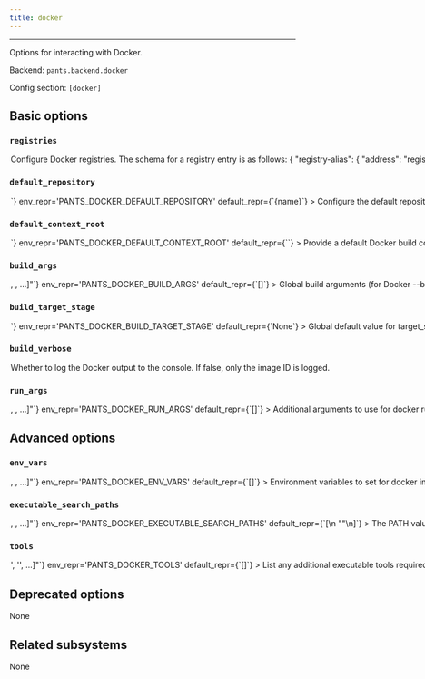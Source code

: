 ```yaml
---
title: docker
---
```



---

Options for interacting with Docker.

Backend: <span className="color--primary">`pants.backend.docker`</span>

Config section: <span className="color--primary">`[docker]`</span>

<span className={styles.options}>

## Basic options

### `registries`

<Option
  cli_repr={`--docker-registries="{'key1': val1, 'key2': val2, ...}"`}
  env_repr='PANTS_DOCKER_REGISTRIES'
  default_repr={`{}`}
>

Configure Docker registries. The schema for a registry entry is as follows:
```
{
    "registry-alias": {
        "address": "registry-domain:port",
        "default": bool,
    },
    ...
}
```

If no registries are provided in a `docker_image` target, then all default addresses will be used, if any.
The `docker_image.registries` may be provided with a list of registry addresses and registry aliases prefixed with `@` to be used instead of the defaults.
A configured registry is marked as default either by setting `default = true` or with an alias of `"default"`.

</Option>

### `default_repository`

<Option
  cli_repr={`--docker-default-repository=<str>`}
  env_repr='PANTS_DOCKER_DEFAULT_REPOSITORY'
  default_repr={`{name}`}
>

Configure the default repository name used in the Docker image tag.

The value is formatted and may reference these variables (in addition to the normal placeheolders derived from the Dockerfile and build args etc):

  * name
  * directory
  * parent_directory

Example: `--default-repository="{directory}/{name}"`.

The `name` variable is the `docker_image`&#x27;s target name, `directory` and `parent_directory` are the name of the directory in which the BUILD file is for the target, and its parent directory respectively.

Use the `repository` field to set this value directly on a `docker_image` target.
Any registries or tags are added to the image name as required, and should not be part of the repository name.

</Option>

### `default_context_root`

<Option
  cli_repr={`--docker-default-context-root=<workspace_path>`}
  env_repr='PANTS_DOCKER_DEFAULT_CONTEXT_ROOT'
  default_repr={``}
>

Provide a default Docker build context root path for `docker_image` targets that does not specify their own `context_root` field.

The context root is relative to the build root by default, but may be prefixed with `./` to be relative to the directory of the BUILD file of the `docker_image`.

Examples:
```
--default-context-root=src/docker
--default-context-root=./relative_to_the_build_file
```

</Option>

### `build_args`

<Option
  cli_repr={`--docker-build-args="[<shell_str>, <shell_str>, ...]"`}
  env_repr='PANTS_DOCKER_BUILD_ARGS'
  default_repr={`[]`}
>

Global build arguments (for Docker `--build-arg` options) to use for all `docker build` invocations.

Entries are either strings in the form `ARG_NAME=value` to set an explicit value; or just `ARG_NAME` to copy the value from Pants&#x27;s own environment.

Example:
```
[docker]
build_args = ["VAR1=value", "VAR2"]
```

Use the `extra_build_args` field on a `docker_image` target for additional image specific build arguments.

</Option>

### `build_target_stage`

<Option
  cli_repr={`--docker-build-target-stage=<str>`}
  env_repr='PANTS_DOCKER_BUILD_TARGET_STAGE'
  default_repr={`None`}
>

Global default value for `target_stage` on `docker_image` targets, overriding the field value on the targets, if there is a matching stage in the `Dockerfile`.

This is useful to provide from the command line, to specify the target stage to build for at execution time.

</Option>

### `build_verbose`

<Option
  cli_repr={`--[no-]docker-build-verbose`}
  env_repr='PANTS_DOCKER_BUILD_VERBOSE'
  default_repr={`False`}
>

Whether to log the Docker output to the console. If false, only the image ID is logged.

</Option>

### `run_args`

<Option
  cli_repr={`--docker-run-args="[<shell_str>, <shell_str>, ...]"`}
  env_repr='PANTS_DOCKER_RUN_ARGS'
  default_repr={`[]`}
>

Additional arguments to use for `docker run` invocations.

Example:
```
$ /home/josh/work/scie-pants/dist/scie-pants-linux-x86_64 run --docker-run-args="-p 127.0.0.1:80:8080/tcp --name demo" src/example:image -- [image entrypoint args]
```

To provide the top-level options to the `docker` client, use `[docker].env_vars` to configure the [Environment variables](https://docs.docker.com/engine/reference/commandline/cli/#environment-variables) as appropriate.

The arguments for the image entrypoint may be passed on the command line after a double dash (`--`), or using the `--run-args` option.

Defaults to `--interactive --tty` when stdout is connected to a terminal.

</Option>

## Advanced options

### `env_vars`

<Option
  cli_repr={`--docker-env-vars="[<shell_str>, <shell_str>, ...]"`}
  env_repr='PANTS_DOCKER_ENV_VARS'
  default_repr={`[]`}
>

Environment variables to set for `docker` invocations.

Entries are either strings in the form `ENV_VAR=value` to set an explicit value; or just `ENV_VAR` to copy the value from Pants&#x27;s own environment.

</Option>

### `executable_search_paths`

<Option
  cli_repr={`--docker-executable-search-paths="[<binary-paths>, <binary-paths>, ...]"`}
  env_repr='PANTS_DOCKER_EXECUTABLE_SEARCH_PATHS'
  default_repr={`[\n  "<PATH>"\n]`}
>

The PATH value that will be used to find the Docker client and any tools required.

The special string `"<PATH>"` will expand to the contents of the PATH env var.

</Option>

### `tools`

<Option
  cli_repr={`--docker-tools="['<str>', '<str>', ...]"`}
  env_repr='PANTS_DOCKER_TOOLS'
  default_repr={`[]`}
>

List any additional executable tools required for Docker to work. The paths to these tools will be included in the PATH used in the execution sandbox, so that they may be used by the Docker client.

</Option>

## Deprecated options

None

## Related subsystems

None

</span>
